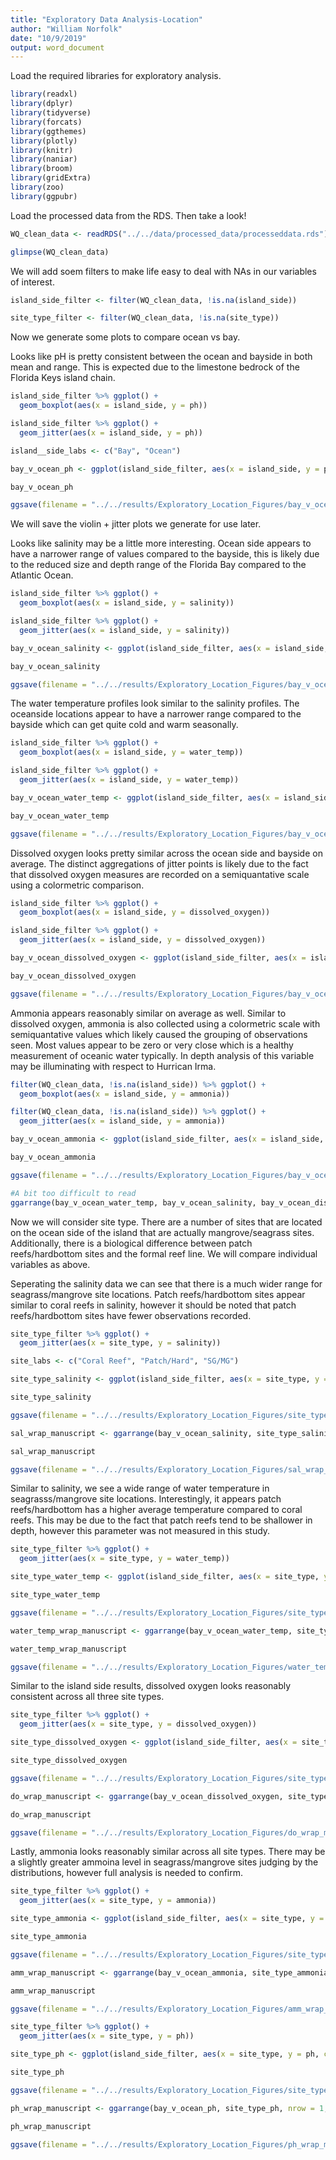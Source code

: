 ```yaml
---
title: "Exploratory Data Analysis-Location"
author: "William Norfolk"
date: "10/9/2019"
output: word_document
---
```


Load the required libraries for exploratory analysis.

```r
library(readxl)
library(dplyr)
library(tidyverse)
library(forcats)
library(ggthemes)
library(plotly)
library(knitr)
library(naniar)
library(broom)
library(gridExtra)
library(zoo)
library(ggpubr)
```

Load the processed data from the RDS. Then take a look!

```r
WQ_clean_data <- readRDS("../../data/processed_data/processeddata.rds")

glimpse(WQ_clean_data)
```

We will add soem filters to make life easy to deal with NAs in our variables of interest.

```r
island_side_filter <- filter(WQ_clean_data, !is.na(island_side))

site_type_filter <- filter(WQ_clean_data, !is.na(site_type))
```


Now we generate some plots to compare ocean vs bay. 

Looks like pH is pretty consistent between the ocean and bayside in both mean and range. This is expected due to the limestone bedrock of the Florida Keys island chain.

```r
island_side_filter %>% ggplot() + 
  geom_boxplot(aes(x = island_side, y = ph))

island_side_filter %>% ggplot() + 
  geom_jitter(aes(x = island_side, y = ph))

island__side_labs <- c("Bay", "Ocean")

bay_v_ocean_ph <- ggplot(island_side_filter, aes(x = island_side, y = ph, color = island_side)) + geom_violin(width = 1) + geom_jitter(alpha = 0.25) + ggtitle("Bay vs. Ocean pH") + xlab("Island Side") + ylab("pH") + theme(legend.position = "none", axis.text.x = element_text(face = "bold")) + scale_x_discrete(labels = island__side_labs)

bay_v_ocean_ph

ggsave(filename = "../../results/Exploratory_Location_Figures/bay_v_ocean_ph.png",plot = bay_v_ocean_ph) 


```

We will save the violin + jitter plots we generate for use later.


Looks like salinity may be a little more interesting. Ocean side appears to have a narrower range of values compared to the bayside, this is likely due to the reduced size and depth range of the Florida Bay compared to the Atlantic Ocean.


```r

island_side_filter %>% ggplot() + 
  geom_boxplot(aes(x = island_side, y = salinity))

island_side_filter %>% ggplot() + 
  geom_jitter(aes(x = island_side, y = salinity))

bay_v_ocean_salinity <- ggplot(island_side_filter, aes(x = island_side, y = salinity, color = island_side)) + geom_violin(width = 1) + geom_jitter(alpha = 0.25) + ggtitle("Bay vs. Ocean Salinity") + xlab("Island Side") + ylab("Salinity (ppt)") + theme(legend.position = "none", axis.text.x = element_text(face = "bold")) + scale_x_discrete(labels = island__side_labs)

bay_v_ocean_salinity

ggsave(filename = "../../results/Exploratory_Location_Figures/bay_v_ocean_salinity.png",plot = bay_v_ocean_salinity) 

```

The water temperature profiles look similar to the salinity profiles. The oceanside locations appear to have a narrower range compared to the bayside which can get quite cold and warm seasonally.


```r
island_side_filter %>% ggplot() + 
  geom_boxplot(aes(x = island_side, y = water_temp))

island_side_filter %>% ggplot() + 
  geom_jitter(aes(x = island_side, y = water_temp))

bay_v_ocean_water_temp <- ggplot(island_side_filter, aes(x = island_side, y = water_temp, color = island_side)) + geom_violin(width = 1) + geom_jitter(alpha = 0.25) + ggtitle("Bay vs. Ocean Water Temp") + xlab("Island Side") + ylab("Water Temperature (C)") + theme(legend.position = "none", axis.text.x = element_text(face = "bold")) + scale_x_discrete(labels = island__side_labs)

bay_v_ocean_water_temp 

ggsave(filename = "../../results/Exploratory_Location_Figures/bay_v_ocean_water_temp.png",plot = bay_v_ocean_water_temp) 

```


Dissolved oxygen looks pretty similar across the ocean side and bayside on average. The distinct aggregations of jitter points is likely due to the fact that dissolved oxygen measures are recorded on a semiquantative scale using a colormetric comparison.

```r
island_side_filter %>% ggplot() + 
  geom_boxplot(aes(x = island_side, y = dissolved_oxygen))

island_side_filter %>% ggplot() + 
  geom_jitter(aes(x = island_side, y = dissolved_oxygen))

bay_v_ocean_dissolved_oxygen <- ggplot(island_side_filter, aes(x = island_side, y = dissolved_oxygen, color = island_side)) + geom_violin(width = 1) + geom_jitter(alpha = 0.25) + ggtitle("Bay vs. Ocean Dissolved Oxygen") + xlab("Island Side") + ylab("Dissolved Oxygen (mg/L)") + theme(legend.position = "none", axis.text.x = element_text(face = "bold")) + scale_x_discrete(labels = island__side_labs)

bay_v_ocean_dissolved_oxygen

ggsave(filename = "../../results/Exploratory_Location_Figures/bay_v_ocean_dissolved_oxygen.png",plot = bay_v_ocean_dissolved_oxygen) 

```


Ammonia appears reasonably similar on average as well. Similar to dissolved oxygen, ammonia is also collected using a colormetric scale with semiquantative values which likely caused the grouping of observations seen. Most values appear to be zero or very close which is a healthy measurement of oceanic water typically. In depth analysis of this variable may be illuminating with respect to Hurrican Irma.

```r
filter(WQ_clean_data, !is.na(island_side)) %>% ggplot() + 
  geom_boxplot(aes(x = island_side, y = ammonia))

filter(WQ_clean_data, !is.na(island_side)) %>% ggplot() + 
  geom_jitter(aes(x = island_side, y = ammonia))

bay_v_ocean_ammonia <- ggplot(island_side_filter, aes(x = island_side, y = ammonia, color = island_side)) + geom_violin(width = 1) + geom_jitter(alpha = 0.25) + ggtitle("Bay vs. Ocean Ammonia") + xlab("Island Side") + ylab("Ammonia (mg/L)") + theme(legend.position = "none", axis.text.x = element_text(face = "bold")) + scale_x_discrete(labels = island__side_labs)

bay_v_ocean_ammonia

ggsave(filename = "../../results/Exploratory_Location_Figures/bay_v_ocean_ammonia.png",plot = bay_v_ocean_ammonia) 

```

```r
#A bit too difficult to read
ggarrange(bay_v_ocean_water_temp, bay_v_ocean_salinity, bay_v_ocean_dissolved_oxygen, bay_v_ocean_ammonia, bay_v_ocean_ph, nrow = 2, ncol = 3)
```


Now we will consider site type. There are a number of sites that are located on the ocean side of the island that are actually mangrove/seagrass sites. Additionally, there is a biological difference between patch reefs/hardbottom sites and the formal reef line. We will compare individual variables as above.

Seperating the salinity data we can see that there is a much wider range for seagrass/mangrove site locations. Patch reefs/hardbottom sites appear similar to coral reefs in salinity, however it should be noted that patch reefs/hardbottom sites have fewer observations recorded.

```r
site_type_filter %>% ggplot() + 
  geom_jitter(aes(x = site_type, y = salinity))

site_labs <- c("Coral Reef", "Patch/Hard", "SG/MG")

site_type_salinity <- ggplot(island_side_filter, aes(x = site_type, y = salinity, color = site_type)) + geom_violin(width = 1) + geom_jitter(alpha = 0.25) + ggtitle("Salinity by Site Type") + xlab("Site Type") + ylab("") + theme(legend.position = "none", axis.text.x = element_text(face = "bold")) + scale_x_discrete(labels = site_labs)

site_type_salinity

ggsave(filename = "../../results/Exploratory_Location_Figures/site_type_salinity.png",plot = site_type_salinity) 

```

```r
sal_wrap_manuscript <- ggarrange(bay_v_ocean_salinity, site_type_salinity, nrow = 1, ncol = 2)

sal_wrap_manuscript

ggsave(filename = "../../results/Exploratory_Location_Figures/sal_wrap_manuscript.png",plot = sal_wrap_manuscript) 
```


Similar to salinity, we see a wide range of water temperature in seagrasss/mangrove site locations. Interestingly, it appears patch reefs/hardbottom has a higher average temperature compared to coral reefs. This may be due to the fact that patch reefs tend to be shallower in depth, however this parameter was not measured in this study.

```r
site_type_filter %>% ggplot() + 
  geom_jitter(aes(x = site_type, y = water_temp))

site_type_water_temp <- ggplot(island_side_filter, aes(x = site_type, y = water_temp, color = site_type)) + geom_violin(width = 1) + geom_jitter(alpha = 0.25) + ggtitle("Water Temp by Site Type") + xlab("Site Type") + ylab("Water Temperature (C)") + theme(legend.position = "none", axis.text.x = element_text(face = "bold")) + scale_x_discrete(labels = site_labs)

site_type_water_temp

ggsave(filename = "../../results/Exploratory_Location_Figures/site_type_water_temp.png",plot = site_type_water_temp) 


```

```r
water_temp_wrap_manuscript <- ggarrange(bay_v_ocean_water_temp, site_type_water_temp, nrow = 1, ncol = 2)

water_temp_wrap_manuscript

ggsave(filename = "../../results/Exploratory_Location_Figures/water_temp_wrap_manuscript.png",plot = water_temp_wrap_manuscript) 
```


Similar to the island side results, dissolved oxygen looks reasonably consistent across all three site types.

```r
site_type_filter %>% ggplot() + 
  geom_jitter(aes(x = site_type, y = dissolved_oxygen))

site_type_dissolved_oxygen <- ggplot(island_side_filter, aes(x = site_type, y = dissolved_oxygen, color = site_type)) + geom_violin(width = 1) + geom_jitter(alpha = 0.25) + ggtitle("Dissolved Oxygen by Site Type") + xlab("Site Type") + ylab("Dissolved Oxygen (mg/L)") + theme(legend.position = "none", axis.text.x = element_text(face = "bold")) + scale_x_discrete(labels = site_labs)

site_type_dissolved_oxygen

ggsave(filename = "../../results/Exploratory_Location_Figures/site_type_dissolved_oxygen.png",plot = site_type_dissolved_oxygen) 

```

```r
do_wrap_manuscript <- ggarrange(bay_v_ocean_dissolved_oxygen, site_type_dissolved_oxygen, nrow = 1, ncol = 2)

do_wrap_manuscript

ggsave(filename = "../../results/Exploratory_Location_Figures/do_wrap_manuscript.png",plot = do_wrap_manuscript) 
```

Lastly, ammonia looks reasonably similar across all site types. There may be a slightly greater ammoina level in seagrass/mangrove sites judging by the distributions, however full analysis is needed to confirm.

```r
site_type_filter %>% ggplot() + 
  geom_jitter(aes(x = site_type, y = ammonia))

site_type_ammonia <- ggplot(island_side_filter, aes(x = site_type, y = ammonia, color = site_type)) + geom_violin(width = 1) + geom_jitter(alpha = 0.25) + ggtitle("Ammonia by Site Type") + xlab("Site Type") + ylab("Ammonia (mg/L)") + theme(legend.position = "none", axis.text.x = element_text(face = "bold")) + scale_x_discrete(labels = site_labs)

site_type_ammonia

ggsave(filename = "../../results/Exploratory_Location_Figures/site_type_ammonia.png",plot = site_type_ammonia) 

```

```r
amm_wrap_manuscript <- ggarrange(bay_v_ocean_ammonia, site_type_ammonia, nrow = 1, ncol = 2)

amm_wrap_manuscript

ggsave(filename = "../../results/Exploratory_Location_Figures/amm_wrap_manuscript.png",plot = amm_wrap_manuscript) 
```


```r
site_type_filter %>% ggplot() + 
  geom_jitter(aes(x = site_type, y = ph))

site_type_ph <- ggplot(island_side_filter, aes(x = site_type, y = ph, color = site_type)) + geom_violin(width = 1) + geom_jitter(alpha = 0.25) + ggtitle("pH by Site Type") + xlab("Site Type") + ylab("pH") + theme(legend.position = "none", axis.text.x = element_text(face = "bold")) + scale_x_discrete(labels = site_labs)

site_type_ph

ggsave(filename = "../../results/Exploratory_Location_Figures/site_type_ph.png",plot = site_type_ph) 
```

```r
ph_wrap_manuscript <- ggarrange(bay_v_ocean_ph, site_type_ph, nrow = 1, ncol = 2)

ph_wrap_manuscript

ggsave(filename = "../../results/Exploratory_Location_Figures/ph_wrap_manuscript.png",plot = ph_wrap_manuscript) 
```


